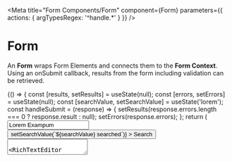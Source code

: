 
<Meta
  title="Form Components/Form"
  component={Form}
  parameters={{
    actions: { argTypesRegex: '^handle.*' }
  }}
/>

# Form

An **Form** wraps Form Elements and connects them to the **Form Context**. Using an
onSubmit callback, results from the form including validation can be retrieved.

<Canvas>
  <Story name="Example">
    {() => {
      const [results, setResults] = useState(null);
      const [errors, setErrors] = useState(null);
      const [searchValue, setSearchValue] = useState('lorem');
      const handleSubmit = (response) => {
        setResults(response.errors.length === 0 ? response.result : null);
        setErrors(response.errors);
      };
      return (
        <Form onSubmit={handleSubmit}>
          <Input
            name="example"
            id="example"
            label="Input"
            type="text"
            value="Lorem Exampum"
            onChange={action('Input changed')}
            required
          />
          <FormElementWrapper label="Input With Button" id="example2" flex>
            <InputComponent
              name="example2"
              id="example2"
              type="text"
              value={searchValue}
              withButton
            />
            <Button
              withInput
              display="inlineBlock"
              onClick={() => setSearchValue(`${searchValue} searched`)}
            >
              Search
            </Button>
          </FormElementWrapper>
          <Textarea name="textarea" id="textarea" value="Lorem Ipsum" required label="Textarea" />
          <RichTextEditor
            name="richTextEditor"
            value="<p>Lorem Ipsum</p>"
            required
            label="Rich Text Editor"
          />
          <Select
            name="singleSelect"
            label="Select"
            type="text"
            label="Lorem"
            value="ipsum"
            onChange={action('value changed')}
            options={[
              { displayName: 'Lorem', value: 'lorem' },
              { displayName: 'Ipsum', value: 'ipsum' }
            ]}
          />
          <Checkbox
            name="checkboxEx"
            id="checkboxEx1"
            label="Lorem Checkum"
            value="Lorem Checkum"
            inline
          />
          <Checkbox
            name="checkboxEx"
            id="checkboxEx2"
            label="Ipsum Checkum"
            value="Ipsum Checkum"
            inline
          />
          <RadioGroup label="Radio Groups" required name="radioEx">
            <Radio name="radioEx" id="radioEx1" label="Lorem Radio" value="Lorem Radio" inline />
            <Radio name="radioEx" id="radioEx2" label="Ipsum Radio" value="Ipsum Radio" inline />
          </RadioGroup>
          <Button type="submit">Submit</Button>
          {results && (
            <div>
              <h2>Form Output</h2>
              <ul>
                {Object.keys(results).map((name) => (
                  <li key={name}>
                    {name} - {results[name].value}
                  </li>
                ))}
              </ul>
            </div>
          )}
          {errors && errors.length > 0 && (
            <div>
              <h2>Errors</h2>
              <ul>
                {errors.map((error) => (
                  <li key={error}>{error}</li>
                ))}
              </ul>
            </div>
          )}
        </Form>
      );
    }}
  </Story>
</Canvas>

## Properties

<ArgsTable story="Example" />
